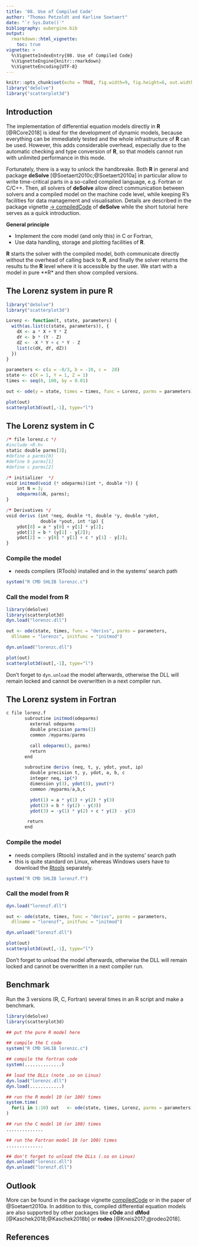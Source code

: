 ```yaml
---
title: '08. Use of Compiled Code'
author: "Thomas Petzoldt and Karline Soetaert"
date: "`r Sys.Date()`"
bibliography: aubergine.bib
output: 
  rmarkdown::html_vignette:
    toc: true
vignette: >
  %\VignetteIndexEntry{08. Use of Compiled Code}
  %\VignetteEngine{knitr::rmarkdown}
  %\VignetteEncoding{UTF-8} 
---
```


```r
knitr::opts_chunk$set(echo = TRUE, fig.width=9, fig.height=6, out.width=600, out.height=400, fig.align="center")
library("deSolve")
library("scatterplot3d")
```


## Introduction

The implementation of differential equation models directly in **R**
[@RCore2018] is ideal for the development of dynamic models, because
everything can be immediately tested and the whole infrastructure of
**R** can be used. However, this adds considerable overhead,
especially due to the automatic checking and type conversion of **R**,
so that models cannot run with unlimited performance in this mode.

Fortunately, there is a way to unlock the handbreake. Both **R** in
general and package **deSolve** [@Soetaert2010c;@Soetaert2010a] in
particular allow to write time-critical parts in a so-called compiled
language, e.g. Fortran or C/C++. Then, all solvers of **deSolve**
allow direct communication between solvers and a compiled model on the
machine code level, while keeping R's facilities for data management
and visualisation. Details are described in the package vignette
[$\rightarrow$
compiledCode](https://CRAN.R-project.org/package=deSolve/vignettes/compiledCode.pdf)
of **deSolve** while the short tutorial here serves as a quick
introduction.

**General principle**

* Implement the core model (and only this) in C or Fortran,
* Use data handling, storage and plotting facilities of **R**.

**R** starts the solver with the compiled model, both communicate
directly without the overhead of calling back to **R**, and finally
the solver returns the results tu the **R** level where it is
accessible by the user. We start with a model in pure **R* and then
show compiled versions.

## The Lorenz system in pure R

```r
library("deSolve")
library("scatterplot3d")

Lorenz <- function(t, state, parameters) {
  with(as.list(c(state, parameters)), {
    dX <- a * X + Y * Z
    dY <- b * (Y - Z)
    dZ <- -X * Y + c * Y - Z
    list(c(dX, dY, dZ))
  })
}

parameters <- c(a = -8/3, b = -10, c =  28)
state <- c(X = 1, Y = 1, Z = 1)
times <- seq(0, 100, by = 0.01)

out <- ode(y = state, times = times, func = Lorenz, parms = parameters)

plot(out)
scatterplot3d(out[,-1], type="l")
```


## The Lorenz system in C


```r
/* file lorenz.c */
#include <R.h>
static double parms[3];
#define a parms[0]
#define b parms[1]
#define c parms[2]

/* initializer  */
void initmod(void (* odeparms)(int *, double *)) {
    int N = 3;
    odeparms(&N, parms);
}

/* Derivatives */
void derivs (int *neq, double *t, double *y, double *ydot,
             double *yout, int *ip) {
    ydot[0] = a * y[0] + y[1] * y[2];
    ydot[1] = b * (y[1] - y[2]);
    ydot[2] = - y[0] * y[1] + c * y[1] - y[2];
} 
```


### Compile the model

* needs compilers (RTools) installed and in the systems' search path

```r
system("R CMD SHLIB lorenzc.c")
```


### Call the model from R

```r
library(deSolve)
library(scatterplot3d)
dyn.load("lorenzc.dll")

out <- ode(state, times, func = "derivs", parms = parameters,
  dllname = "lorenzc", initfunc = "initmod")

dyn.unload("lorenzc.dll")

plot(out)
scatterplot3d(out[,-1], type="l")
```

Don't forget to `dyn.unload` the model afterwards, otherwise the DLL
will remain locked and cannot be overwritten in a next compiler run.


## The Lorenz system in Fortran


<!---
Note:

Rmarkdown is capable to call fortran and c code directly from the code
chunks, so it is (theoretically and practically) not necessary to have
the c/fortran files on the hard disc. It then compiles it to a
temprary dll (with a cryptic random file name) and loads this
directly.

I don't use this here, intentionally. T.P.
--->


```r
c file lorenz.f
       subroutine initmod(odeparms)
         external odeparms
         double precision parms(3)
         common /myparms/parms

         call odeparms(3, parms)
         return
       end

       subroutine derivs (neq, t, y, ydot, yout, ip)
         double precision t, y, ydot, a, b, c
         integer neq, ip(*)
         dimension y(3), ydot(3), yout(*)
         common /myparms/a,b,c

         ydot(1) = a * y(1) + y(2) * y(3)
         ydot(2) = b * (y(2) - y(3))
         ydot(3) = -y(1) * y(2) + c * y(2) - y(3)

        return
       end
```


### Compile the model

* needs compilers (Rtools) installed and in the systems' search path
* this is quite standard on Linux, whereas Windows users have to download the [Rtools](https://cran.r-project.org/bin/windows/Rtools/) separately.

```r
system("R CMD SHLIB lorenzf.f")
```


### Call the model from R

```r
dyn.load("lorenzf.dll")

out <- ode(state, times, func = "derivs", parms = parameters,
  dllname = "lorenzf", initfunc = "initmod")

dyn.unload("lorenzf.dll")

plot(out)
scatterplot3d(out[,-1], type="l")
```

Don't forget to unload the model afterwards, otherwise the DLL will
remain locked and cannot be overwritten in a next compiler run.

## Benchmark

Run the 3 versions (R, C, Fortran) several times in an R script and
make a benchmark.

```r
library(deSolve)
library(scatterplot3d)

## put the pure R model here

## compile the C code
system("R CMD SHLIB lorenzc.c")

## compile the fortran code
system(..............)

## load the DLLs (note .so on Linux)
dyn.load("lorenzc.dll")
dyn.load(............)

## run the R model 10 (or 100) times
system.time(
  for(i in 1:10) out   <- ode(state, times, Lorenz, parms = parameters)
)

## run the C model 10 (or 100) times
..............

## run the Fortran model 10 (or 100) times
..............

## don't forget to unload the DLLs (.so on Linux)
dyn.unload("lorenzc.dll")
dyn.unload("lorenzf.dll")
```

## Outlook

More can be found in the package vignette
[compiledCode](https://CRAN.R-project.org/package=deSolve/vignettes/compiledCode.pdf)
or in the paper of @Soetaert2010a. In addition to this, compiled
differential equation models are also supported by other packages like
**cOde** and **dMod** [@Kaschek2018;@Kaschek2018b] or **rodeo**
[@Kneis2017;@rodeo2018].


## References

<div id="refs"></div>

